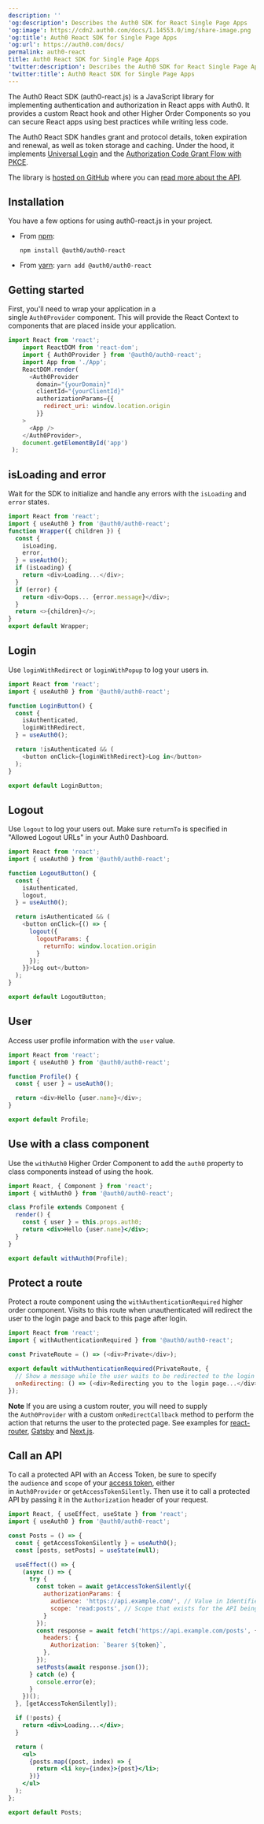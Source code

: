 ---
description: ''
'og:description': Describes the Auth0 SDK for React Single Page Apps
'og:image': https://cdn2.auth0.com/docs/1.14553.0/img/share-image.png
'og:title': Auth0 React SDK for Single Page Apps
'og:url': https://auth0.com/docs/
permalink: auth0-react
title: Auth0 React SDK for Single Page Apps
'twitter:description': Describes the Auth0 SDK for React Single Page Apps
'twitter:title': Auth0 React SDK for Single Page Apps
---
The Auth0 React SDK (auth0-react.js) is a JavaScript library for implementing authentication and authorization in React apps with Auth0. It provides a custom React hook and other Higher Order Components so you can secure React apps using best practices while writing less code.

The Auth0 React SDK handles grant and protocol details, token expiration and renewal, as well as token storage and caching. Under the hood, it implements [Universal Login](/docs/authenticate/login/auth0-universal-login) and the [Authorization Code Grant Flow with PKCE](/docs/get-started/authentication-and-authorization-flow/authorization-code-flow-with-pkce).

The library is [hosted on GitHub](https://github.com/auth0/auth0-react) where you can [read more about the API](https://auth0.github.io/auth0-react/).

## Installation

You have a few options for using auth0-react.js in your project.

* From [npm](https://npmjs.org/):

  `npm install @auth0/auth0-react`
* From [yarn](https://yarnpkg.com/):
  `yarn add @auth0/auth0-react`

## Getting started

First, you'll need to wrap your application in a single `Auth0Provider` component. This will provide the React Context to components that are placed inside your application.

```js lines
import React from 'react';
    import ReactDOM from 'react-dom';
    import { Auth0Provider } from '@auth0/auth0-react';
    import App from './App';
    ReactDOM.render(
      <Auth0Provider
        domain="{yourDomain}"
        clientId="{yourClientId}"
        authorizationParams={{
          redirect_uri: window.location.origin
        }}
    >
      <App />
    </Auth0Provider>,
    document.getElementById('app')
 );
```

## isLoading and error

Wait for the SDK to initialize and handle any errors with the `isLoading` and `error` states.

```js lines
import React from 'react';
import { useAuth0 } from '@auth0/auth0-react';
function Wrapper({ children }) {
  const {
    isLoading,
    error,
  } = useAuth0();
  if (isLoading) {
    return <div>Loading...</div>;
  }
  if (error) {
    return <div>Oops... {error.message}</div>;
  }
  return <>{children}</>;
}
export default Wrapper;
```

## Login

Use `loginWithRedirect` or `loginWithPopup` to log your users in.

```js lines
import React from 'react';
import { useAuth0 } from '@auth0/auth0-react';

function LoginButton() {
  const {
    isAuthenticated,
    loginWithRedirect,
  } = useAuth0();

  return !isAuthenticated && (
    <button onClick={loginWithRedirect}>Log in</button>
  );
}

export default LoginButton;
```

## Logout

Use `logout` to log your users out. Make sure `returnTo` is specified in "Allowed Logout URLs" in your <Tooltip tip="Auth0 Dashboard: Auth0's main product to configure your services." cta="View Glossary" href="/docs/glossary?term=Auth0+Dashboard">Auth0 Dashboard</Tooltip>.

```js lines
import React from 'react';
import { useAuth0 } from '@auth0/auth0-react';

function LogoutButton() {
  const {
    isAuthenticated,
    logout,
  } = useAuth0();

  return isAuthenticated && (
    <button onClick={() => {
      logout({ 
        logoutParams: {
          returnTo: window.location.origin
        }
      });
    }}>Log out</button>
  );
}

export default LogoutButton;
```

## User

Access user profile information with the `user` value.

```js lines
import React from 'react';
import { useAuth0 } from '@auth0/auth0-react';

function Profile() {
  const { user } = useAuth0();

  return <div>Hello {user.name}</div>;
}

export default Profile;
```

## Use with a class component

Use the `withAuth0` Higher Order Component to add the `auth0` property to class components instead of using the hook.

```jsx lines
import React, { Component } from 'react';
import { withAuth0 } from '@auth0/auth0-react';

class Profile extends Component {
  render() {
    const { user } = this.props.auth0;
    return <div>Hello {user.name}</div>;
  }
}

export default withAuth0(Profile);
```

## Protect a route

Protect a route component using the `withAuthenticationRequired` higher order component. Visits to this route when unauthenticated will redirect the user to the login page and back to this page after login.

```js lines
import React from 'react';
import { withAuthenticationRequired } from '@auth0/auth0-react';

const PrivateRoute = () => (<div>Private</div>);

export default withAuthenticationRequired(PrivateRoute, {
  // Show a message while the user waits to be redirected to the login page.
  onRedirecting: () => (<div>Redirecting you to the login page...</div>)
});
```

**Note** If you are using a custom router, you will need to supply the `Auth0Provider` with a custom `onRedirectCallback` method to perform the action that returns the user to the protected page. See examples for [react-router](https://github.com/auth0/auth0-react/blob/master/EXAMPLES.md#1-protecting-a-route-in-a-react-router-dom-app), [Gatsby](https://github.com/auth0/auth0-react/blob/master/EXAMPLES.md#2-protecting-a-route-in-a-gatsby-app) and [Next.js](https://github.com/auth0/auth0-react/blob/master/EXAMPLES.md#3-protecting-a-route-in-a-nextjs-app-in-spa-mode).

## Call an API

To call a protected API with an <Tooltip tip="Access Token: Authorization credential, in the form of an opaque string or JWT, used to access an API." cta="View Glossary" href="/docs/glossary?term=Access+Token">Access Token</Tooltip>, be sure to specify the `audience` and `scope` of your [access token](/docs/secure/tokens/access-tokens/get-access-tokens), either in `Auth0Provider` or `getAccessTokenSilently`. Then use it to call a protected API by passing it in the `Authorization` header of your request.

```jsx lines expandable
import React, { useEffect, useState } from 'react';
import { useAuth0 } from '@auth0/auth0-react';

const Posts = () => {
  const { getAccessTokenSilently } = useAuth0();
  const [posts, setPosts] = useState(null);

  useEffect(() => {
    (async () => {
      try {
        const token = await getAccessTokenSilently({
          authorizationParams: {
            audience: 'https://api.example.com/', // Value in Identifier field for the API being called.
            scope: 'read:posts', // Scope that exists for the API being called. You can create these through the Auth0 Management API or through the Auth0 Dashboard in the Permissions view of your API.
          }
        });
        const response = await fetch('https://api.example.com/posts', {
          headers: {
            Authorization: `Bearer ${token}`,
          },
        });
        setPosts(await response.json());
      } catch (e) {
        console.error(e);
      }
    })();
  }, [getAccessTokenSilently]);

  if (!posts) {
    return <div>Loading...</div>;
  }

  return (
    <ul>
      {posts.map((post, index) => {
        return <li key={index}>{post}</li>;
      })}
    </ul>
  );
};

export default Posts;
```